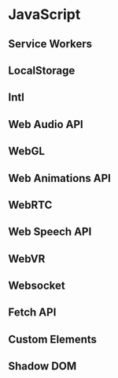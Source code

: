 # JavaScript

## Service Workers

## LocalStorage

## Intl

## Web Audio API

## WebGL

## Web Animations API

## WebRTC

## Web Speech API

## WebVR

## Websocket

## Fetch API

## Custom Elements

## Shadow DOM

